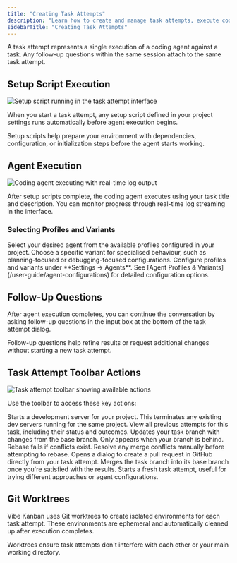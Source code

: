 ```yaml
---
title: "Creating Task Attempts"
description: "Learn how to create and manage task attempts, execute coding agents, and use task-specific features in Vibe Kanban."
sidebarTitle: "Creating Task Attempts"
---
```


A task attempt represents a single execution of a coding agent against a task. Any follow-up questions within the same session attach to the same task attempt.

## Setup Script Execution

<Frame>
<img src="/images/screenshot-setup-script-running.png" alt="Setup script running in the task attempt interface" />
</Frame>

When you start a task attempt, any setup script defined in your project settings runs automatically before agent execution begins.

<Note>
Setup scripts help prepare your environment with dependencies, configuration, or initialization steps before the agent starts working.
</Note>

## Agent Execution

<Frame>
<img src="/images/screenshot-agent-running.png" alt="Coding agent executing with real-time log output" />
</Frame>

After setup scripts complete, the coding agent executes using your task title and description. You can monitor progress through real-time log streaming in the interface.

### Selecting Profiles and Variants

<Steps>
<Step title="Choose an agent profile">
  Select your desired agent from the available profiles configured in your project.
</Step>

<Step title="Select a variant (if available)">
  Choose a specific variant for specialised behaviour, such as planning-focused or debugging-focused configurations.
</Step>

<Step title="Manage configurations">
  Configure profiles and variants under **Settings → Agents**. See [Agent Profiles & Variants](/user-guide/agent-configurations) for detailed configuration options.
</Step>
</Steps>

## Follow-Up Questions

After agent execution completes, you can continue the conversation by asking follow-up questions in the input box at the bottom of the task attempt dialog.

<Tip>
Follow-up questions help refine results or request additional changes without starting a new task attempt.
</Tip>

## Task Attempt Toolbar Actions

<Frame>
<img src="/images/screenshot-task-attempt-toolbar.png" alt="Task attempt toolbar showing available actions" />
</Frame>

Use the toolbar to access these key actions:

<AccordionGroup>
<Accordion title="Dev Server">
  Starts a development server for your project. This terminates any existing dev servers running for the same project.
</Accordion>

<Accordion title="History">
  View all previous attempts for this task, including their status and outcomes.
</Accordion>

<Accordion title="Rebase">
  Updates your task branch with changes from the base branch. Only appears when your branch is behind. Rebase fails if conflicts exist.

  <Warning>
  Resolve any merge conflicts manually before attempting to rebase.
  </Warning>
</Accordion>

<Accordion title="Create PR">
  Opens a dialog to create a pull request in GitHub directly from your task attempt.
</Accordion>

<Accordion title="Merge">
  Merges the task branch into its base branch once you're satisfied with the results.
</Accordion>

<Accordion title="New Attempt">
  Starts a fresh task attempt, useful for trying different approaches or agent configurations.
</Accordion>
</AccordionGroup>

## Git Worktrees

Vibe Kanban uses Git worktrees to create isolated environments for each task attempt. These environments are ephemeral and automatically cleaned up after execution completes.

<Info>
Worktrees ensure task attempts don't interfere with each other or your main working directory.
</Info>
